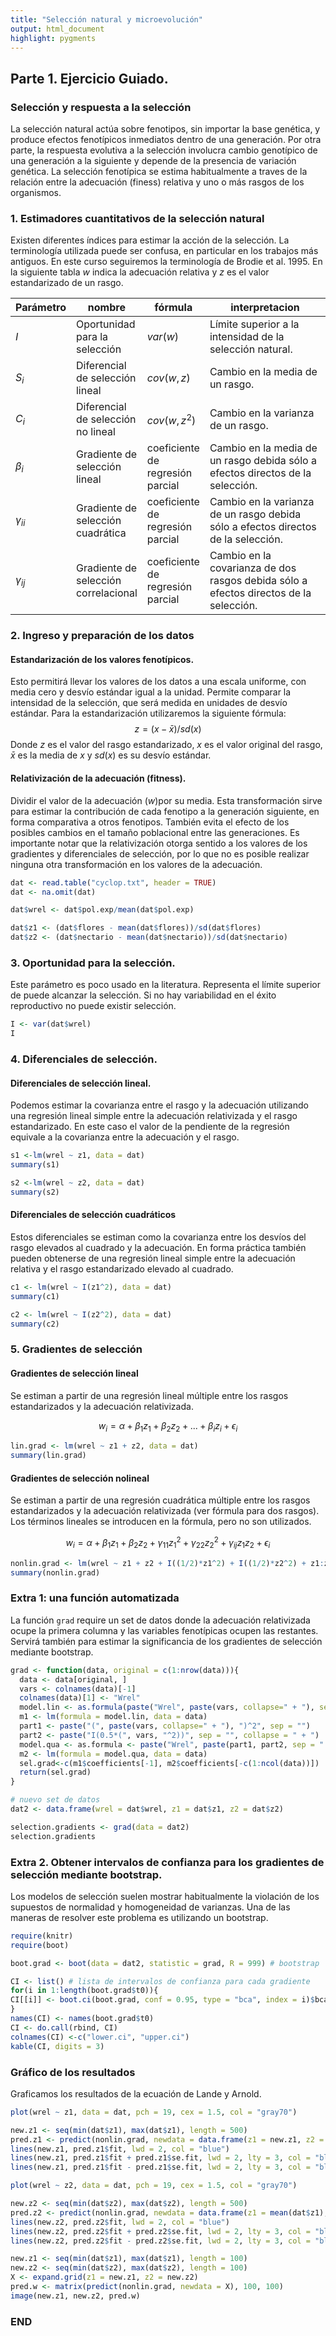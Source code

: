 ```yaml
---
title: "Selección natural y microevolución"
output: html_document
highlight: pygments
---
```


## Parte 1. Ejercicio Guiado.

### Selección y respuesta a la selección
La selección natural actúa sobre fenotipos, sin importar la base genética, y produce efectos fenotípicos inmediatos dentro de una generación. Por otra parte, la respuesta evolutiva a la selección involucra cambio genotípico de una generación a la siguiente y depende de la presencia de variación genética. La selección fenotípica se estima habitualmente a traves de la relación entre la adecuación (finess) relativa y uno o más rasgos de los organismos.

### 1. Estimadores cuantitativos de la selección natural
Existen diferentes índices para estimar la acción de la selección. La terminología utilizada puede ser confusa, en particular en los trabajos más antiguos. En este curso seguiremos la terminología de Brodie et al. 1995. En la siguiente tabla $w$ indica la adecuación relativa y $z$ es el valor estandarizado de un rasgo.   

Parámetro | nombre | fórmula | interpretacion   
---- | ------- | ---- | ----------------   
$I$     | Oportunidad para la selección | $var(w)$ | Límite superior a la intensidad de la selección natural.     
$S_i$   | Diferencial de selección lineal | $cov(w, z)$ | Cambio en la media de un rasgo.   
$C_i$   | Diferencial de selección no lineal | $cov(w, z^2)$ | Cambio en la varianza de un rasgo.   
$\beta_i$ | Gradiente de selección lineal | coeficiente de regresión parcial | Cambio en la media de un rasgo debida sólo a efectos directos de la selección.   
$\gamma_{ii}$ | Gradiente de selección cuadrática | coeficiente de regresión parcial | Cambio en la varianza de un rasgo debida sólo a efectos directos de la selección.    
$\gamma_{ij}$ | Gradiente de selección correlacional | coeficiente de regresión parcial | Cambio en la covarianza de dos rasgos debida sólo a efectos directos de la selección.   

### 2. Ingreso y preparación de los datos
#### Estandarización de los valores fenotípicos.
Esto permitirá llevar los valores de los datos a una escala uniforme, con media cero y
desvío estándar igual a la unidad. Permite comparar la intensidad de la selección, que
será medida en unidades de desvío estándar. Para la estandarización utilizaremos la
siguiente fórmula:
$$z = (x−\bar{x}) / sd(x)$$
Donde $z$ es el valor del rasgo estandarizado, $x$ es el valor original del rasgo, $\bar{x}$ es la
media de $x$ y $sd(x)$ es su desvío estándar.   

#### Relativización de la adecuación (fitness).
Dividir el valor de la adecuación ($w$)por su media. Esta transformación sirve para estimar
la contribución de cada fenotipo a la generación siguiente, en forma comparativa a
otros fenotipos. También evita el efecto de los posibles cambios en el tamaño
poblacional entre las generaciones. Es importante notar que la relativización otorga
sentido a los valores de los gradientes y diferenciales de selección, por lo que no es
posible realizar ninguna otra transformación en los valores de la adecuación.

```r
dat <- read.table("cyclop.txt", header = TRUE)
dat <- na.omit(dat)

dat$wrel <- dat$pol.exp/mean(dat$pol.exp)

dat$z1 <- (dat$flores - mean(dat$flores))/sd(dat$flores)
dat$z2 <- (dat$nectario - mean(dat$nectario))/sd(dat$nectario)
```

### 3. Oportunidad para la selección.
Este parámetro es poco usado en la literatura. Representa el límite superior de puede
alcanzar la selección. Si no hay variabilidad en el éxito reproductivo no
puede existir selección.   

```r
I <- var(dat$wrel)
I
```

### 4. Diferenciales de selección.
#### Diferenciales de selección lineal.
Podemos estimar la covarianza entre el rasgo y la adecuación utilizando una regresión
lineal simple entre la adecuación relativizada y el rasgo estandarizado. En este caso el valor de la pendiente de la regresión equivale a la covarianza entre la adecuación y el rasgo.

```r
s1 <-lm(wrel ~ z1, data = dat)
summary(s1)

s2 <-lm(wrel ~ z2, data = dat)
summary(s2)
```

#### Diferenciales de selección cuadráticos
Estos diferenciales se estiman como la covarianza entre los desvíos del rasgo elevados
al cuadrado y la adecuación. En forma práctica también pueden obtenerse de una
regresión lineal simple entre la adecuación relativa y el rasgo estandarizado elevado al
cuadrado.   

```r
c1 <- lm(wrel ~ I(z1^2), data = dat)
summary(c1)

c2 <- lm(wrel ~ I(z2^2), data = dat)
summary(c2)
```


### 5. Gradientes de selección
#### Gradientes de selección lineal
Se estiman a partir de una regresión lineal múltiple entre los rasgos estandarizados y la
adecuación relativizada.    

$$w_i = \alpha + \beta_1 z_1 + \beta_2 z_2 + ... + \beta_i z_i + \epsilon_i$$   

```r
lin.grad <- lm(wrel ~ z1 + z2, data = dat)
summary(lin.grad)
```

#### Gradientes de selección nolineal
Se estiman a partir de una regresión cuadrática múltiple entre los rasgos estandarizados y la
adecuación relativizada (ver fórmula para dos rasgos). Los términos lineales se introducen en la fórmula, pero no son utilizados.   

$$w_i = \alpha + \beta_1 z_1 + \beta_2 z_2 + \gamma_{11} z_{1}^2 + \gamma_{22} z_{2}^2 + \gamma_{ij} z_1 z_2 + \epsilon_i$$   

```r
nonlin.grad <- lm(wrel ~ z1 + z2 + I((1/2)*z1^2) + I((1/2)*z2^2) + z1:z2, data = dat)
summary(nonlin.grad)
```

### Extra 1: una función automatizada
La función `grad` require un set de datos donde la adecuación relativizada ocupe la primera columna y las variables fenotípicas ocupen las restantes. Servirá también para estimar la significancia de los gradientes de selección mediante bootstrap.   

```r
grad <- function(data, original = c(1:nrow(data))){
  data <- data[original, ]
  vars <- colnames(data)[-1]
  colnames(data)[1] <- "Wrel"
  model.lin <- as.formula(paste("Wrel", paste(vars, collapse=" + "), sep=" ~ "))
  m1 <- lm(formula = model.lin, data = data)
  part1 <- paste("(", paste(vars, collapse=" + "), ")^2", sep = "")
  part2 <- paste("I(0.5*(", vars, "^2))", sep = "", collapse = " + ")
  model.qua <- as.formula <- paste("Wrel", paste(part1, part2, sep = " + "), sep = " ~ ")
  m2 <- lm(formula = model.qua, data = data)
  sel.grad<-c(m1$coefficients[-1], m2$coefficients[-c(1:ncol(data))])
  return(sel.grad)
}

# nuevo set de datos
dat2 <- data.frame(wrel = dat$wrel, z1 = dat$z1, z2 = dat$z2)

selection.gradients <- grad(data = dat2)
selection.gradients
```

### Extra 2. Obtener intervalos de confianza para los gradientes de selección mediante bootstrap.
Los modelos de selección suelen mostrar habitualmente la violación de los supuestos de normalidad y homogeneidad de varianzas. Una de las maneras de resolver este problema es utilizando un bootstrap.

```r
require(knitr)
require(boot)

boot.grad <- boot(data = dat2, statistic = grad, R = 999) # bootstrap

CI <- list() # lista de intervalos de confianza para cada gradiente
for(i in 1:length(boot.grad$t0)){
CI[[i]] <- boot.ci(boot.grad, conf = 0.95, type = "bca", index = i)$bca[4:5]
}
names(CI) <- names(boot.grad$t0)
CI <- do.call(rbind, CI)
colnames(CI) <-c("lower.ci", "upper.ci")
kable(CI, digits = 3)
```

### Gráfico de los resultados
Graficamos los resultados de la ecuación de Lande y Arnold.

```r
plot(wrel ~ z1, data = dat, pch = 19, cex = 1.5, col = "gray70")

new.z1 <- seq(min(dat$z1), max(dat$z1), length = 500)
pred.z1 <- predict(nonlin.grad, newdata = data.frame(z1 = new.z1, z2 = mean(dat$z2)), se.fit = T)
lines(new.z1, pred.z1$fit, lwd = 2, col = "blue")
lines(new.z1, pred.z1$fit + pred.z1$se.fit, lwd = 2, lty = 3, col = "blue")
lines(new.z1, pred.z1$fit - pred.z1$se.fit, lwd = 2, lty = 3, col = "blue")
```

```r
plot(wrel ~ z2, data = dat, pch = 19, cex = 1.5, col = "gray70")

new.z2 <- seq(min(dat$z2), max(dat$z2), length = 500)
pred.z2 <- predict(nonlin.grad, newdata = data.frame(z1 = mean(dat$z1), z2 = new.z2), se.fit = T)
lines(new.z2, pred.z2$fit, lwd = 2, col = "blue")
lines(new.z2, pred.z2$fit + pred.z2$se.fit, lwd = 2, lty = 3, col = "blue")
lines(new.z2, pred.z2$fit - pred.z2$se.fit, lwd = 2, lty = 3, col = "blue")
```

```r
new.z1 <- seq(min(dat$z1), max(dat$z1), length = 100)
new.z2 <- seq(min(dat$z2), max(dat$z2), length = 100)
X <- expand.grid(z1 = new.z1, z2 = new.z2)
pred.w <- matrix(predict(nonlin.grad, newdata = X), 100, 100)
image(new.z1, new.z2, pred.w)
```


### END
